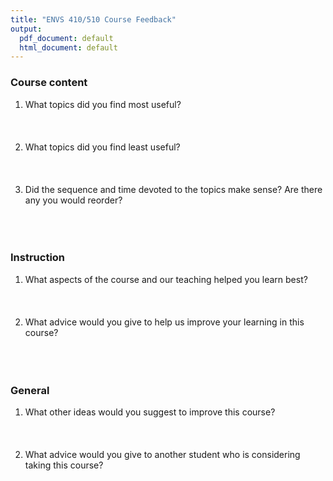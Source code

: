 ```yaml
---
title: "ENVS 410/510 Course Feedback"
output:
  pdf_document: default
  html_document: default
---
```



### Course content

1) What topics did you find most useful? 
\
\
\
\
1) What topics did you find least useful? 
\
\
\
\
2) Did the sequence and time devoted to the topics make sense? Are there any you would reorder?
\
\
\
\

### Instruction

1) What aspects of the course and our teaching helped you learn best?
\
\
\
\
2) What advice would you give to help us improve your learning in this course?
\
\
\
\ 

### General

1) What other ideas would you suggest to improve this course?
\
\
\
\
2) What advice would you give to another student who is considering taking this course? 
\
\
\
\